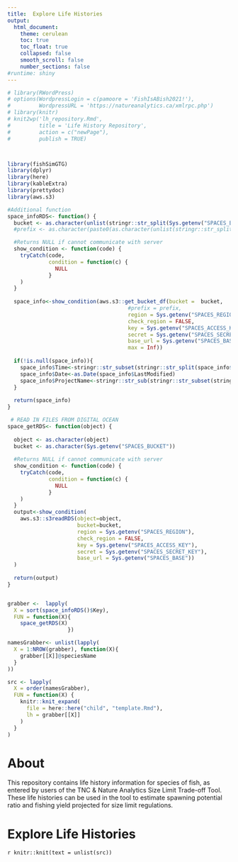 ```yaml
---
title:  Explore Life Histories 
output:
  html_document:
    theme: cerulean
    toc: true
    toc_float: true
    collapsed: false
    smooth_scroll: false
    number_sections: false
#runtime: shiny
---
```



```r

# library(RWordPress)
# options(WordpressLogin = c(pamoore = 'FishIsABish2021!'),
#         WordpressURL = 'https://natureanalytics.ca/xmlrpc.php')
# library(knitr)
# knit2wp('lh_repository.Rmd',
#         title = 'Life History Repository', 
#         action = c("newPage"),
#         publish = TRUE)



library(fishSimGTG)
library(dplyr)
library(here)
library(kableExtra)
library(prettydoc)
library(aws.s3)

#Additional function
space_infoRDS<- function() {
  bucket <- as.character(unlist(stringr::str_split(Sys.getenv("SPACES_BUCKET"), "/", 2))[1])
  #prefix <- as.character(paste0(as.character(unlist(stringr::str_split(Sys.getenv("SPACES_BUCKET"), "/", 2))[-1]), "/", prefix,"/"))

  #Returns NULL if cannot communicate with server
  show_condition <- function(code) {
    tryCatch(code,
             condition = function(c) {
               NULL
             }
    )
  }
 
  space_info<-show_condition(aws.s3::get_bucket_df(bucket =  bucket,
                                      #prefix = prefix,
                                      region = Sys.getenv("SPACES_REGION"),
                                      check_region = FALSE,
                                      key = Sys.getenv("SPACES_ACCESS_KEY"),
                                      secret = Sys.getenv("SPACES_SECRET_KEY"),
                                      base_url = Sys.getenv("SPACES_BASE"),
                                      max = Inf))
 
  if(!is.null(space_info)){
    space_info$Time<-stringr::str_subset(stringr::str_split(space_info$LastModified, "T", simplify=TRUE), "Z")
    space_info$Date<-as.Date(space_info$LastModified)
    space_info$ProjectName<-stringr::str_sub(stringr::str_subset(stringr::str_split(space_info$Key, "/", simplify=TRUE), ".rds"), end=-5L)
  }
 
  return(space_info)
}

 # READ IN FILES FROM DIGITAL OCEAN   
space_getRDS<- function(object) {
 
  object <- as.character(object)
  bucket <- as.character(Sys.getenv("SPACES_BUCKET"))
 
  #Returns NULL if cannot communicate with server
  show_condition <- function(code) {
    tryCatch(code,
             condition = function(c) {
               NULL
             }
    )
  }
  output<-show_condition(
    aws.s3::s3readRDS(object=object,
                      bucket=bucket,
                      region = Sys.getenv("SPACES_REGION"),
                      check_region = FALSE,
                      key = Sys.getenv("SPACES_ACCESS_KEY"),
                      secret = Sys.getenv("SPACES_SECRET_KEY"),
                      base_url = Sys.getenv("SPACES_BASE"))
  )
 
  return(output)
}


grabber <-  lapply(
  X = sort(space_infoRDS()$Key), 
  FUN = function(X){
    space_getRDS(X)
                   })

namesGrabber<- unlist(lapply(
  X = 1:NROW(grabber), function(X){
    grabber[[X]]@speciesName
  }
))

src <- lapply(
  X = order(namesGrabber), 
  FUN = function(X) {
    knitr::knit_expand(
      file = here::here("child", "template.Rmd"), 
      lh = grabber[[X]]
    )
  }
)
```


# About

This repository contains life history information for species of fish, as entered by users of the TNC & Nature Analytics Size Limit Trade-off Tool. These life histories can be used in the tool to estimate spawning potential ratio and fishing yield projected for size limit regulations. 

# Explore Life Histories


`r knitr::knit(text = unlist(src))`





 
